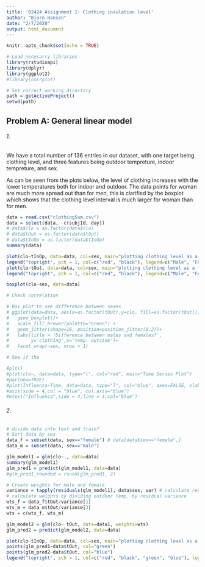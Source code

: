 ```yaml
---
title: '02424 Assignment 1: Clothing insulation level'
author: "Bjorn Hansen"
date: "2/7/2020"
output: html_document
---
```


```r
knitr::opts_chunk$set(echo = TRUE)
```

```r
# Load necesarry libraries
library(rstudioapi)
library(dplyr)
library(ggplot2)
#library(corrplot)

# Set correct working directory
path = getActiveProject()
setwd(path)
```


## Problem A: General linear model
###### 1.
We have a total number of 136 entries in our dataset, with one target being clothing level, and three features being outdoor tempreture, indoor tempreture, and sex. 

As can be seen from the plots below, the level of clothing increases with the lower temperatures both for indoor and outdoor. The data points for woman are much more spread out than for men, this is clarified by the boxplot which shows that the clothing level interval is much larger for woman than for men.  

```r
data = read.csv("clothingSum.csv")
data = select(data, -c(subjId, day))
# data$clo = as.factor(data$clo)
# data$tOut = as.factor(data$tOut)
# data$tInOp = as.factor(data$tInOp)
summary(data)

plot(clo~tInOp, data=data, col=sex, main="plotting clothing level as a function of inside temp.", xlab="Inside temp.", ylab="clothing level")
legend("topright", pch = 1, col=c("red", "black"), legend=c("Male", "Female"))
plot(clo~tOut, data=data, col=sex, main="plotting clothing level as a function of outside temp.", xlab="Outside temp.", ylab="clothing level")
legend("topright", pch = 1, col=c("red", "black"), legend=c("Male", "Female"))

boxplot(clo~sex, data=data)

# Check correlation

# Box plot to see difference between sexes
# ggplot(data=data, aes(x=as.factor(tOut),y=clo, fill=as.factor(tOut))) + 
#   geom_boxplot()+
#   scale_fill_brewer(palette="Green") + 
#   geom_jitter(shape=16, position=position_jitter(0.2))+
#   labs(title = 'Difference between males and females?',
#        y='clothing',x='temp. outside')+
#   facet_wrap(~sex, nrow = 1)

# See if the 

#plt()
#plot(clo~, data=data, type="l", col="red", main="Time Series Plot")
#par(new=TRUE)
#plot(Influenza~Time, data=data, type="l", col="blue", axes=FALSE, xlab="", ylab="")
#axis(side = 4,col = "blue", col.axis="blue")
#mtext("Influenza",side = 4,line = 3,col="blue")
```

###### 2.


```r
# divide data into test and train?
# Sort data by sex
data_f = subset(data, sex=="female") # data[data$sex=="female",]
data_m = subset(data, sex=="male")

glm_model1 = glm(clo~., data=data)
summary(glm_model1)
glm_pred1 = predict(glm_model1, data=data)
#glm_pred1_rounded = round(glm_pred1, 2)

# Create weights for male and female  
variance = tapply(residuals(glm_model1), data$sex, var) # calculate residual variance between sexes
# calculate weights by dividing outdoor temp. by residual variance 
wts_f = data_f$tOut/variance[1]
wts_m = data_m$tOut/variance[2]
wts = c(wts_f, wts_m)

glm_model2 = glm(clo~ tOut, data=data1, weights=wts)
glm_pred2 = predict(glm_model2, data=data)

plot(clo~tInOp, data=data, col=sex, main="plotting clothing level as a function of temp. outside", xlab="Outside temp.", ylab="clothing level")
points(glm_pred1~data$tOut, col="green")
points(glm_pred2~data$tOut, col="blue")
legend("topright", pch = 1, col=c("red", "black", "green", "blue"), legend=c("Male", "Female", "pred", "pred w/wts"))
```